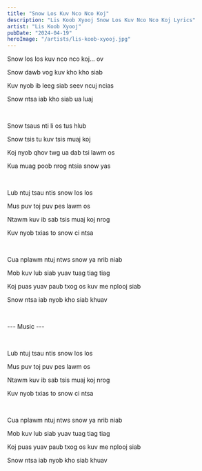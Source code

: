 ```yaml
---
title: "Snow Los Kuv Nco Nco Koj"
description: "Lis Koob Xyooj Snow Los Kuv Nco Nco Koj Lyrics"
artist: "Lis Koob Xyooj"
pubDate: "2024-04-19"
heroImage: "/artists/lis-koob-xyooj.jpg"
---
```


Snow los los kuv nco nco koj... ov

Snow dawb vog kuv kho kho siab

Kuv nyob ib leeg siab seev ncuj ncias

Snow ntsa iab kho siab ua luaj

<br />

Snow tsaus nti li os tus hlub

Snow tsis tu kuv tsis muaj koj

Koj nyob qhov twg ua dab tsi lawm os

Kua muag poob nrog ntsia snow yas

<br />

Lub ntuj tsau ntis snow los los

Mus puv toj puv pes lawm os

Ntawm kuv ib sab tsis muaj koj nrog

Kuv nyob txias to snow ci ntsa

<br />

Cua nplawm ntuj ntws snow ya nrib niab

Mob kuv lub siab yuav tuag tiag tiag

Koj puas yuav paub txog os kuv me nplooj siab

Snow ntsa iab nyob kho siab khuav

<br />

--- Music ---

<br />

Lub ntuj tsau ntis snow los los

Mus puv toj puv pes lawm os

Ntawm kuv ib sab tsis muaj koj nrog

Kuv nyob txias to snow ci ntsa

<br />

Cua nplawm ntuj ntws snow ya nrib niab

Mob kuv lub siab yuav tuag tiag tiag

Koj puas yuav paub txog os kuv me nplooj siab

Snow ntsa iab nyob kho siab khuav
